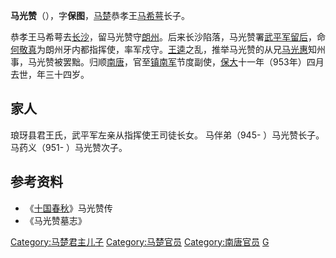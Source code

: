 '''马光赞'''（{{bd|920年||953年||catIdx=M}}），字'''保图'''，[[马楚|马楚]]恭孝王[[马希萼|马希萼]]长子。

恭孝王马希萼去[[长沙|长沙]]，留马光赞守[[朗州|朗州]]。后来长沙陷落，马光赞署[[武平节度使|武平军]][[留后|留后]]，命[[何敬真|何敬真]]为朗州牙内都指挥使，率军戍守。[[王逵|王逵]]之乱，推举马光赞的从兄[[马光惠|马光惠]]知州事，马光赞被罢黜。归顺[[南唐|南唐]]，官至[[镇南军节度使|镇南军]]节度副使，[[保大_(南唐)|保大]]十一年（953年）四月去世，年三十四岁。

==家人==
琅玡县君王氏，武平军左亲从指挥使王司徒长女。
马伴弟（945- ）马光赞长子。
马药义（951- ）马光赞次子。

==参考资料==
*《[[十国春秋|十国春秋]]》马光赞传
*《马光赞墓志》

[[Category:马楚君主儿子|Category:马楚君主儿子]]
[[Category:马楚官员|Category:马楚官员]]
[[Category:南唐官员|Category:南唐官员]]
[[Category:马姓|G]]